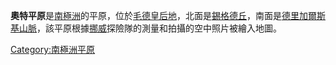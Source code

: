 {{coord|71|30|S|7|30|E|display=title}}

'''奧特平原'''是[[南極洲|南極洲]]的平原，位於[[毛德皇后地|毛德皇后地]]，北面是[[錫格德丘|錫格德丘]]，南面是[[德里加爾斯基山脈|德里加爾斯基山脈]]，該平原根據[[挪威|挪威]]探險隊的測量和拍攝的空中照片被繪入地圖。

{{Antarctica-geo-stub}}
[[Category:南極洲平原|Category:南極洲平原]]